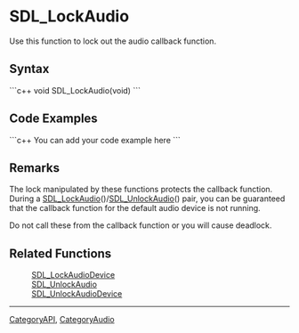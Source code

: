 <!-- pragma section-numbers off -->
<!-- pragma disable-camelcase -->

= SDL_LockAudio =
Use this function to lock out the audio callback function.


== Syntax ==
```c++
void SDL_LockAudio(void)
```

== Code Examples ==
```c++
You can add your code example here
```

== Remarks ==
The lock manipulated by these functions protects the callback function.  During a [[SDL_LockAudio]]()/[[SDL_UnlockAudio]]() pair, you can be guaranteed that the callback function for the default audio device is not running.  

Do not call these from the callback function or you will cause deadlock.

== Related Functions ==
:[[SDL_LockAudioDevice]]
:[[SDL_UnlockAudio]]
:[[SDL_UnlockAudioDevice]]

----
[[CategoryAPI]], [[CategoryAudio]]
